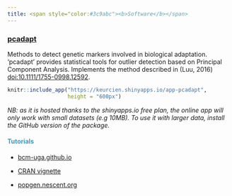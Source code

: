 ```yaml
---
title: <span style="color:#3c9abc"><b>Software</b></span>
---
```


### <a href="https://cran.r-project.org/web/packages/pcadapt/index.html">pcadapt</a>

Methods to detect genetic markers involved in biological adaptation. 'pcadapt' provides statistical tools for outlier detection based on Principal Component Analysis. Implements the method described in (Luu, 2016) <doi:10.1111/1755-0998.12592>.

```r
knitr::include_app("https://keurcien.shinyapps.io/app-pcadapt", 
                   height = "600px")
```

*NB: as it is hosted thanks to the shinyapps.io free plan, the online app will only work with small datasets (e.g 10MB). To use it with larger data, install the GitHub version of the package.*


#### <span style="color:#3c9abc"><b>Tutorials</b></span>

- [bcm-uga.github.io](https://bcm-uga.github.io/pcadapt/)

- [CRAN vignette](https://cran.r-project.org/web/packages/pcadapt/vignettes/pcadapt.html)

- [popgen.nescent.org](http://popgen.nescent.org/2016-01-26-SNP-selection.html#section-2-pcadapt)

